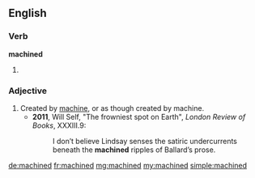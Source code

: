 ==English==

===Verb===
'''machined'''

# {{past of|[[machine]]}}

===Adjective===
{{en-adj}}

# Created by [[machine]], or as though created by machine.
#*'''2011''', Will Self, "The frowniest spot on Earth", ''London Review of Books'', XXXIII.9:
#*:I don’t believe Lindsay senses the satiric undercurrents beneath the '''machined''' ripples of Ballard’s prose.

[[de:machined]]
[[fr:machined]]
[[mg:machined]]
[[my:machined]]
[[simple:machined]]
